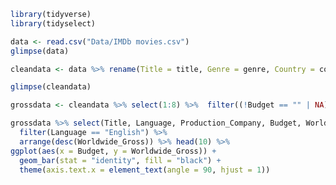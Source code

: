 ```{r Libraries, message=FALSE, warning=FALSE}
library(tidyverse)
library(tidyselect)
```

```{r LoadingDataset}
data <- read.csv("Data/IMDb movies.csv")
glimpse(data)
```

```{r CleaningData}
cleandata <- data %>% rename(Title = title, Genre = genre, Country = country, Language = language, Production_Company = production_company, Budget = budget, USA_Gross = usa_gross_income, Worldwide_Gross = worlwide_gross_income, User_Review = reviews_from_users, Critic_Review = reviews_from_critics) %>% select(Title, Genre, Country, Language, Production_Company, Budget, USA_Gross, Worldwide_Gross, User_Review, Critic_Review)

glimpse(cleandata)
```

```{r PrepGrossData}
grossdata <- cleandata %>% select(1:8) %>%  filter((!Budget == "" | NA), (!USA_Gross == "" | NA))
```

```{r, eval=FALSE}
grossdata %>% select(Title, Language, Production_Company, Budget, Worldwide_Gross) %>% 
  filter(Language == "English") %>% 
  arrange(desc(Worldwide_Gross)) %>% head(10) %>%  
ggplot(aes(x = Budget, y = Worldwide_Gross)) +
  geom_bar(stat = "identity", fill = "black") +
  theme(axis.text.x = element_text(angle = 90, hjust = 1))
```


